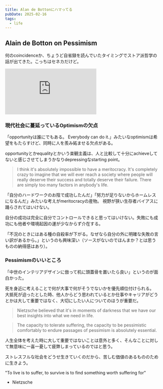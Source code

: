 ```yaml
---
title: Alan de Bottonにハマってる
pubDate: 2025-02-16
tags:
  - life
---
```


## Alain de Botton on Pessimism

何のcoincidenceか、ちょうど自省録を読んでいたタイミングでストア派哲学の話が出てきた。こっちはセネカだけど。

<iframe
  className="aspect-video w-full"
  src="https://www.youtube-nocookie.com/embed/Aw1oLtuJOXQ?si=TuU_EbYz6C0-wVHL"
  title="YouTube video player"
  frameborder="0"
  allow="accelerometer; autoplay; clipboard-write; encrypted-media; gyroscope; picture-in-picture; web-share"
  referrerpolicy="strict-origin-when-cross-origin"
  allowfullscreen>
</iframe>

### 現代社会に蔓延っているOptimismの欠点

「opportunityは誰にでもある。 Everybody can do it.」みたいなoptimismは希望をもたらすけど、同時に人を羨み妬ませる欠点がある。

opportunityとかequalityとかいう楽観主義は、人と比較して十分にachieveしてないと感じさせてしまうかなりdepressingなstarting point。

> I think it's absolutely impossible to have a meritocracy.
> It's completely crazy to imagine that we will ever reach a society where people will really deserve their success and totally deserve their failure.
> There are simply too many factors in anybody's life.

「自分のハードワークのお陰で成功したんだ」「努力が足りないからホームレスになるんだ」みたいな考えがmeritocracyの産物。
視野が狭い生存者バイアスに踊らされてはいけない。

自分の成功は完全に自分でコントロールできると思ってはいけない。失敗にも成功にも他者や環境起因の運が少なからず介在する。

「不況のときにはある種の自殺率が下がる。なぜなら自分の外に明確な失敗の言い訳があるから。」というのも興味深い（ソースがないのでほんまか？とは思うものの納得感はあり）。

### Pessimismのいいところ

「中世のインテリアデザインに倣って机に頭蓋骨を置いたら良い」というのが面白かった。

死を身近に考えることで何が大事で何がそうでないかを優先順位付けられる。
大抵死が迫ったとした時、他人からどう思われているとか仕事やキャリアがどうとかは大して重要ではなく、大切にしたい人についてのほうが重要だ。

> Nietzsche believed that it's in moments of darkness that we have our best insights into what we need in life.

> The capacity to tolerate suffering, the capacity to be pessimistic comfortably to endure passages of pessimism is absolutely essential.

人生全体を考えた時に大して重要ではないことは意外と多く、そんなことに対して無意味に一喜一憂して疲弊しまっているのではと思う。

ストレスフルな社会をどうせ生きていくのだから、苦しむ価値のあるもののために生きよう。

"To live is to suffer, to survive is to find something worth suffering for"
- Nietzsche

